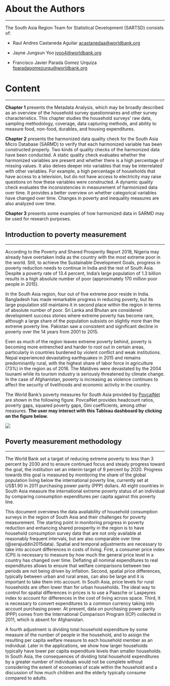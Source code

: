 # About the Authors {-}
***

The South Asia Region Team for Statistical Development (SARTSD) consists of: 

- Raul Andres Castaneda Aguilar           <acastanedaa@worldbank.org>

- Jayne Jungsun Yoo                       <jyoo4@worldbank.org>

- Francisco Javier Parada Gomez Urquiza   <fparadagomezurqu@worldbank.org>


# Content {-}
***

**Chapter 1** presents the Metadata Analysis, which may be broadly described as an overview of the household survey questionnaires and other survey characteristics. This chapter studies the household surveys’ raw data, sampling methodology, coverage, data capturing methods, and ability to measure food, non-food, durables, and housing expenditures. 

**Chapter 2** presents the harmonized data quality check for the South Asia Micro Database (SARMD) to verify that each harmonized variable has been constructed properly. Two kinds of quality checks of the harmonized data have been conducted. A static quality check evaluates whether the harmonized variables are present and whether there is a high percentage of missing values. It also delves deeper into variables that may be interrelated with other variables. For example, a high percentage of households that have access to a television, but do not have access to electricity may raise questions on how these variables were constructed. A dynamic quality check evaluates the inconsistencies in measurement of harmonized data over time. It provides a better overview on whether categorical variables have changed over time. Changes in poverty and inequality measures are also analyzed over time. 

**Chapter 3** presents some examples of how harmonized data in SARMD may be used for research purposes. 


## Introduction to poverty measurement {-}
***

According to the Poverty and Shared Prosperity Report 2018, Nigeria may already have overtaken India as the country with the most extreme poor in the world. Still, to achieve the Sustainable Development Goals, progress in poverty reduction needs to continue in India and the rest of South Asia. Despite a poverty rate of 13.4 percent, India’s large population of 1.3 billion results in a high absolute number of poor (approximately 170 million poor people in 2015). 

In the South Asia region, four out of five extreme poor reside in India. Bangladesh has made remarkable progress in reducing poverty, but its large population still maintains it in second place within the region in terms of absolute number of poor. Sri Lanka and Bhutan are considered development success stories where extreme poverty has become rare, although a large share of the population subsists on slightly more than the extreme poverty line. Pakistan saw a consistent and significant decline in poverty over the 14 years from 2001 to 2015. 

Even as much of the region leaves extreme poverty behind, poverty is becoming more entrenched and harder to root out in certain areas, particularly in countries burdened by violent conflict and weak institutions. Nepal experienced devastating earthquakes in 2015 and remains predominantly rural, with the highest share of labor force in agriculture (73%) in the region as of 2016. The Maldives were devastated by the 2004 tsunami while its tourism industry is seriously threatened by climate change. In the case of Afghanistan, poverty is increasing as violence continues to affect the security of livelihoods and economic activity in the country. 

The World Bank’s poverty measures for South Asia provided by [PovcalNet](http://iresearch.worldbank.org/PovcalNet/home.aspx) are shown in the following figure. PovcalNet provides headcount ratios, poverty gaps, squared poverty gaps, Gini coefficients, among other measures. **The user may interact with this Tableau dashboard by clicking on the figure below.**

[![](figures/Povcalnet.png)](https://tab.worldbank.org/#/site/WBG/views/SAR_MNA_Poverty/PovcalNet)

## Poverty measurement methodology {-}
***

The World Bank set a target of reducing extreme poverty to less than 3 percent by 2030 and to ensure continued focus and steady progress toward the goal, the institution set an interim target of 9 percent by 2020. Progress towards this goal is measured by monitoring the share of the global population living below the international poverty line, currently set at US$1.90 in 2011 purchasing power parity (PPP) dollars. All eight countries in South Asia measure the international extreme poverty status of an individual by comparing consumption expenditures per capita against this poverty line. 

This document overviews the data availability of household consumption surveys in the region of South Asia and their challenges for poverty measurement. The starting point in monitoring progress in poverty reduction and enhancing shared prosperity in the region is to have household consumption survey data that are not only available at reasonably frequent intervals, but are also comparable over time (@serajuddin2015data). Spatial and temporal adjustments are necessary to take into account differences in costs of living. First, a consumer price index (CPI) is necessary to measure by how much the general price level in a country has changed over time. Deflating all nominal expenditures to real expenditures allows to ensure that welfare comparisons between two periods are not being driven by inflation. Second, spatial price differences, typically between urban and rural areas, can also be large and it is important to take them into account. In South Asia, price levels for rural households are often lower than for urban households. The ideal way to control for spatial differences in prices is to use a Paasche or Laspeyres index to account for differences in the cost of living across space. Third, it is necessary to convert expenditures to a common currency taking into account purchasing power. At present, data on purchasing power parity (PPP) comes from the International Comparison Program (ICP) collected in 2011, which is absent for Afghanistan. 

A fourth adjustment is dividing total household expenditure by some measure of the number of people in the household, and to assign the resulting per capita welfare measure to each household member as an individual. Later in the applications, we show how larger households typically have lower per capita expenditure levels than smaller households. In South Asia, the consequences of dividing total household expenditures by a greater number of individuals would not be complete without considering the extent of economies of scale within the household and a discussion of how much children and the elderly typically consume compared to adults. 


